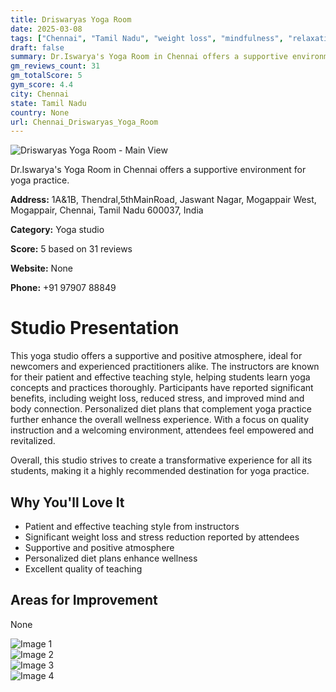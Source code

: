 ```yaml
---
title: Driswaryas Yoga Room
date: 2025-03-08
tags: ["Chennai", "Tamil Nadu", "weight loss", "mindfulness", "relaxation", "positive atmosphere", "supportive environment", "Chennai"]  
draft: false
summary: Dr.Iswarya's Yoga Room in Chennai offers a supportive environment for yoga practice.
gm_reviews_count: 31
gm_totalScore: 5
gym_score: 4.4
city: Chennai
state: Tamil Nadu
country: None
url: Chennai_Driswaryas_Yoga_Room
---
```


<div className="aspect-[16/9] relative my-8">
  <img 
    src="https://lh5.googleusercontent.com/p/AF1QipM6l_cIXMnJ2axmz-PYLR6J6PXGoeByTI0SLeTn=w1920-h1080-k-no"
    alt="Driswaryas Yoga Room - Main View"
    className="object-cover absolute inset-0 w-full h-full rounded-lg"
  />
</div>

Dr.Iswarya's Yoga Room in Chennai offers a supportive environment for yoga practice.

**Address:** 1A&1B, Thendral,5thMainRoad, Jaswant Nagar, Mogappair West, Mogappair, Chennai, Tamil Nadu 600037, India

**Category:** Yoga studio

**Score:** 5 based on 31 reviews

**Website:** None

**Phone:** +91 97907 88849

# Studio Presentation

This yoga studio offers a supportive and positive atmosphere, ideal for newcomers and experienced practitioners alike. The instructors are known for their patient and effective teaching style, helping students learn yoga concepts and practices thoroughly. Participants have reported significant benefits, including weight loss, reduced stress, and improved mind and body connection. Personalized diet plans that complement yoga practice further enhance the overall wellness experience. With a focus on quality instruction and a welcoming environment, attendees feel empowered and revitalized.

Overall, this studio strives to create a transformative experience for all its students, making it a highly recommended destination for yoga practice.

## Why You'll Love It

- Patient and effective teaching style from instructors
- Significant weight loss and stress reduction reported by attendees
- Supportive and positive atmosphere
- Personalized diet plans enhance wellness
- Excellent quality of teaching

## Areas for Improvement

None

<div className="grid grid-cols-1 xl:grid-cols-2 gap-4 my-8">
<div className="aspect-[4/3] relative"><img src="https://lh5.googleusercontent.com/p/AF1QipNPU2umornJSBFlOhAC1977WTecRgYa7jpkhCkj=w1920-h1080-k-no" alt="Image 1" className="object-cover absolute inset-0 w-full h-full rounded-lg" /></div>
<div className="aspect-[4/3] relative"><img src="https://lh5.googleusercontent.com/p/AF1QipP9lgNkQxTx5FmTzWD3J5Ario8o9WcRX_07KzEm=w1920-h1080-k-no" alt="Image 2" className="object-cover absolute inset-0 w-full h-full rounded-lg" /></div>
<div className="aspect-[4/3] relative"><img src="https://lh5.googleusercontent.com/p/AF1QipMzJbk1Yd53sgI-EkCSOSDOwJM4eaPTo3owAUws=w1920-h1080-k-no" alt="Image 3" className="object-cover absolute inset-0 w-full h-full rounded-lg" /></div>
<div className="aspect-[4/3] relative"><img src="https://lh5.googleusercontent.com/p/AF1QipNWAH5zriD-mhXk3suPBpjM9bnCCJgcTH4eu5F4=w1920-h1080-k-no" alt="Image 4" className="object-cover absolute inset-0 w-full h-full rounded-lg" /></div>
</div>
